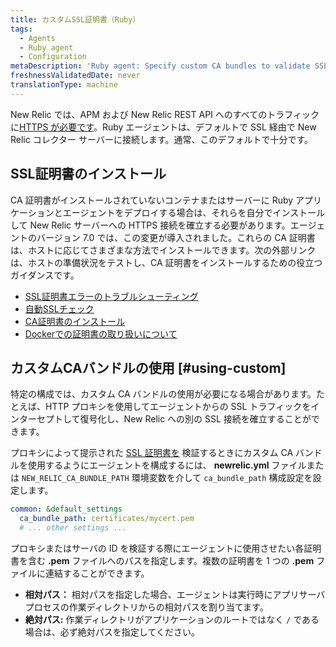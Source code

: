 ```yaml
---
title: カスタムSSL証明書（Ruby）
tags:
  - Agents
  - Ruby agent
  - Configuration
metaDescription: 'Ruby agent: Specify custom CA bundles to validate SSL communication via a proxy server.'
freshnessValidatedDate: never
translationType: machine
---
```


New Relic では、APM および New Relic REST API へのすべてのトラフィックに[HTTPS が必要です](/docs/apis/rest-api-v2/troubleshooting/301-response-rest-api-calls)。Ruby エージェントは、デフォルトで SSL 経由で New Relic コレクター サーバーに接続します。通常、このデフォルトで十分です。

## SSL証明書のインストール

CA 証明書がインストールされていないコンテナまたはサーバーに Ruby アプリケーションとエージェントをデプロイする場合は、それらを自分でインストールして New Relic サーバーへの HTTPS 接続を確立する必要があります。エージェントのバージョン 7.0 では、この変更が導入されました。これらの CA 証明書は、ホストに応じてさまざまな方法でインストールできます。次の外部リンクは、ホストの準備状況をテストし、CA 証明書をインストールするための役立つガイダンスです。

* [SSL証明書エラーのトラブルシューティング](https://bundler.io/v2.0/guides/rubygems_tls_ssl_troubleshooting_guide.html#troubleshooting-certificate-errors)
* [自動SSLチェック](https://bundler.io/v2.0/guides/rubygems_tls_ssl_troubleshooting_guide.html#automated-ssl-check)
* [CA証明書のインストール](https://superuser.com/questions/437330/how-do-you-add-a-certificate-authority-ca-to-ubuntu/719047#719047)
* [Dockerでの証明書の取り扱いについて](https://serverfault.com/questions/975775/how-to-handle-certificates-in-dockerfile)

## カスタムCAバンドルの使用 [#using-custom]

特定の構成では、カスタム CA バンドルの使用が必要になる場合があります。たとえば、HTTP プロキシを使用してエージェントからの SSL トラフィックをインターセプトして復号化し、New Relic への別の SSL 接続を確立することができます。

プロキシによって提示された [SSL 証明書を](/docs/accounts-partnerships/education/getting-started-new-relic/glossary#ssl-certificate) 検証するときにカスタム CA バンドルを使用するようにエージェントを構成するには、 **newrelic.yml** ファイルまたは `NEW_RELIC_CA_BUNDLE_PATH` 環境変数を介して `ca_bundle_path` 構成設定を設定します。

```yml
common: &default_settings
  ca_bundle_path: certificates/mycert.pem
  # ... other settings ...
```

プロキシまたはサーバの ID を検証する際にエージェントに使用させたい各証明書を含む **.pem** ファイルへのパスを指定します。複数の証明書を 1 つの **.pem** ファイルに連結することができます。

* **相対パス：** 相対パスを指定した場合、エージェントは実行時にアプリサーバプロセスの作業ディレクトリからの相対パスを割り当てます。
* **絶対パス:** 作業ディレクトリがアプリケーションのルートではなく `/` である場合は、必ず絶対パスを指定してください。